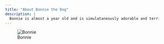```yaml
---
title: "About Bonnie the Dog"
description: |
  Bonnie is almost a year old and is simulataneously adorable and terrifyingly ferocious sometimes. Also she is technically Shelby's dog but I consider her mine most of the time and Bonnie seems to agree.
---
```



![Bonnie](bonbon.jpg)

